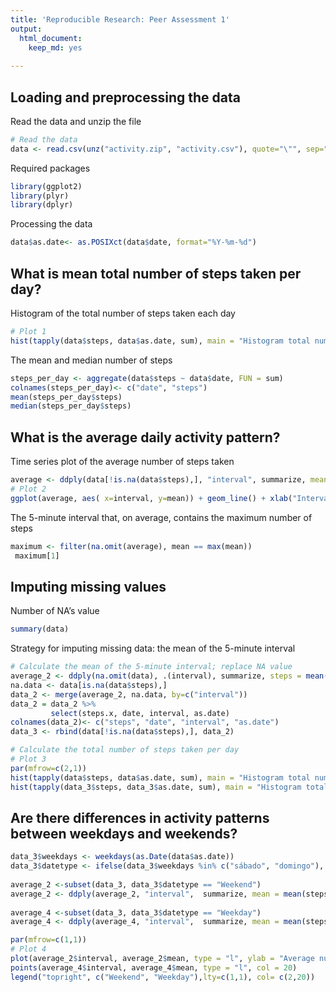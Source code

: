 ```yaml
---
title: 'Reproducible Research: Peer Assessment 1'
output:
  html_document:
    keep_md: yes
    
---
```


## Loading and preprocessing the data
Read the data and unzip the file

```r
# Read the data
data <- read.csv(unz("activity.zip", "activity.csv"), quote="\"", sep=",")
```

Required packages

```r
library(ggplot2)
library(plyr)
library(dplyr)
```

Processing the data

```r
data$as.date<- as.POSIXct(data$date, format="%Y-%m-%d")
```

## What is mean total number of steps taken per day?
Histogram of the total number of steps taken each day

```r
# Plot 1
hist(tapply(data$steps, data$as.date, sum), main = "Histogram total number of steps taken each day", xlab = "Steps")

```

The mean and median number of steps

```r
steps_per_day <- aggregate(data$steps ~ data$date, FUN = sum)
colnames(steps_per_day)<- c("date", "steps")
mean(steps_per_day$steps)
median(steps_per_day$steps)
```
## What is the average daily activity pattern?
Time series plot of the average number of steps taken

```r

average <- ddply(data[!is.na(data$steps),], "interval", summarize, mean = mean(steps))
# Plot 2
ggplot(average, aes( x=interval, y=mean)) + geom_line() + xlab("Interval") + ylab("Average number of steps") + ggtitle("Average daily activity pattern")

```

The 5-minute interval that, on average, contains the maximum number of steps

```r
maximum <- filter(na.omit(average), mean == max(mean))
 maximum[1]
```

## Imputing missing values
Number of NA's value

```r
summary(data)
```

Strategy for imputing missing data: the mean of the 5-minute interval

```r
# Calculate the mean of the 5-minute interval; replace NA value
average_2 <- ddply(na.omit(data), .(interval), summarize, steps = mean(steps))
na.data <- data[is.na(data$steps),]
data_2 <- merge(average_2, na.data, by=c("interval"))
data_2 = data_2 %>%
         select(steps.x, date, interval, as.date)
colnames(data_2)<- c("steps", "date", "interval", "as.date")
data_3 <- rbind(data[!is.na(data$steps),], data_2)
```

```r
# Calculate the total number of steps taken per day
# Plot 3
par(mfrow=c(2,1))
hist(tapply(data$steps, data$as.date, sum), main = "Histogram total number of steps taken ", xlab = "Steps", ylim = c(0,50))
hist(tapply(data_3$steps, data_3$as.date, sum), main = "Histogram total number of steps taken- Imputed", xlab = "Steps", ylim = c(0,50), col = "blue")

```

## Are there differences in activity patterns between weekdays and weekends?

```r
data_3$weekdays <- weekdays(as.Date(data$as.date))
data_3$datetype <- ifelse(data_3$weekdays %in% c("sábado", "domingo"), "Weekend", "Weekday")
 
average_2 <-subset(data_3, data_3$datetype == "Weekend")
average_2 <- ddply(average_2, "interval",  summarize, mean = mean(steps))
 
average_4 <-subset(data_3, data_3$datetype == "Weekday")
average_4 <- ddply(average_4, "interval",  summarize, mean = mean(steps))
```

```r
par(mfrow=c(1,1))
# Plot 4
plot(average_2$interval, average_2$mean, type = "l", ylab = "Average number of steps", xlab = "Interval", main = "Average daily activity pattern" , col = 2)
points(average_4$interval, average_4$mean, type = "l", col = 20)
legend("topright", c("Weekend", "Weekday"),lty=c(1,1), col= c(2,20))
```

